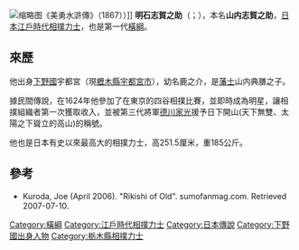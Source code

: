 [[File:Yoshitoshi_Akashi_1867.jpg|缩略图]]《美勇水滸傳》（1867））]]
'''明石志賀之助'''（{{lang-ja|あかし しがのすけ}}；{{bd|？||？}}），本名'''山内志賀之助'''，[[日本|日本]][[江戶時代|江戶時代]][[相撲|相撲]][[力士|力士]]，也是第一代[[橫綱|橫綱]]。

==來歷==
他出身[[下野國|下野國]]宇都宮（現[[櫪木縣|櫪木縣]][[宇都宮市|宇都宮市]]），幼名鹿之介，是[[藩士|藩士]]山内典膳之子。

據民間傳說，在1624年他參加了在東京的四谷相撲比賽，並即時成為明星，讓相撲組織者第一次獲取收入，並被第三代將軍[[德川家光|德川家光]]援予日下開山(天下無雙、太陽之下聳立的高山)的稱號。

他也是日本有史以來最高大的相撲力士，高251.5厘米，重185公斤。<!-- {{Citation needed}} begin -->{{fix |link=Wikipedia:列明来源|text=来源请求|class=Template-Fact }}<!-- {{Citation needed}} end -->

==參考==
*Kuroda, Joe (April 2006). "Rikishi of Old". sumofanmag.com. Retrieved 2007-07-10.

{{历代横纲}}
{{DEFAULTSORT:Akashi Shiganosuke}}
[[Category:橫綱|Category:橫綱]]
[[Category:江戶時代相撲力士|Category:江戶時代相撲力士]]
[[Category:日本傳說|Category:日本傳說]]
[[Category:下野國出身人物|Category:下野國出身人物]]
[[Category:栃木縣相撲力士|Category:栃木縣相撲力士]]